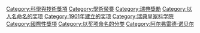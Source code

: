 {{Catnav|頁面分類|地理|国家|欧洲国家|瑞典}}
{{Catnav|頁面分類|人类社会|競賽|獎項}}
{{Catnav|頁面分類|人类社会|知識|学术|學術榮譽}}
{{Catnav|頁面分類|人类社会|獎勵|獎項}}
{{Catnav|頁面分類|人类社会|獎勵|學術榮譽}}
{{Catnav|頁面分類|人类社会|文化|学术|學術榮譽}}

{{catmore}}
{{Commonscat|Nobel Prize}}

[[Category:科學與技術獎項|Category:科學與技術獎項]]
[[Category:學術榮譽|Category:學術榮譽]]
[[Category:瑞典獎勵|Category:瑞典獎勵]]
[[Category:以人名命名的奖项|Category:以人名命名的奖项]]
[[Category:1901年建立的奖项|Category:1901年建立的奖项]]
[[Category:瑞典皇家科学院|Category:瑞典皇家科学院]]
[[Category:國際性獎項|Category:國際性獎項]]
[[Category:以奖项命名的分类|Category:以奖项命名的分类]]
[[Category:阿尔弗雷德·诺贝尔|Category:阿尔弗雷德·诺贝尔]]